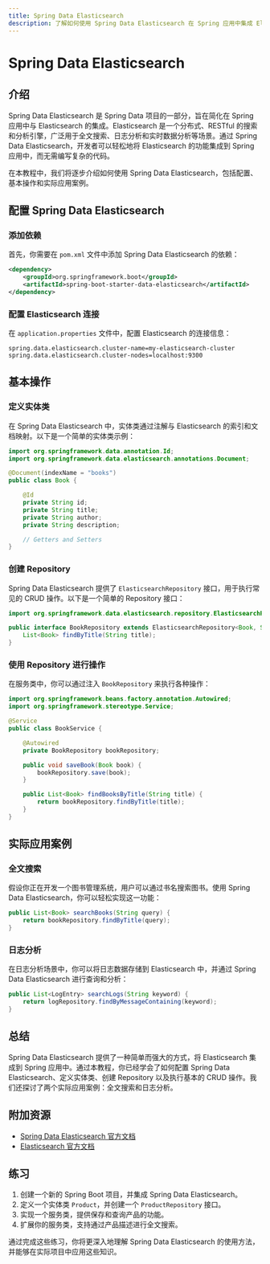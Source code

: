 ```yaml
---
title: Spring Data Elasticsearch
description: 了解如何使用 Spring Data Elasticsearch 在 Spring 应用中集成 Elasticsearch，实现高效的全文搜索和数据分析功能。
---
```


# Spring Data Elasticsearch

## 介绍

Spring Data Elasticsearch 是 Spring Data 项目的一部分，旨在简化在 Spring 应用中与 Elasticsearch 的集成。Elasticsearch 是一个分布式、RESTful 的搜索和分析引擎，广泛用于全文搜索、日志分析和实时数据分析等场景。通过 Spring Data Elasticsearch，开发者可以轻松地将 Elasticsearch 的功能集成到 Spring 应用中，而无需编写复杂的代码。

在本教程中，我们将逐步介绍如何使用 Spring Data Elasticsearch，包括配置、基本操作和实际应用案例。

## 配置 Spring Data Elasticsearch

### 添加依赖

首先，你需要在 `pom.xml` 文件中添加 Spring Data Elasticsearch 的依赖：

```xml
<dependency>
    <groupId>org.springframework.boot</groupId>
    <artifactId>spring-boot-starter-data-elasticsearch</artifactId>
</dependency>
```

### 配置 Elasticsearch 连接

在 `application.properties` 文件中，配置 Elasticsearch 的连接信息：

```properties
spring.data.elasticsearch.cluster-name=my-elasticsearch-cluster
spring.data.elasticsearch.cluster-nodes=localhost:9300
```

## 基本操作

### 定义实体类

在 Spring Data Elasticsearch 中，实体类通过注解与 Elasticsearch 的索引和文档映射。以下是一个简单的实体类示例：

```java
import org.springframework.data.annotation.Id;
import org.springframework.data.elasticsearch.annotations.Document;

@Document(indexName = "books")
public class Book {

    @Id
    private String id;
    private String title;
    private String author;
    private String description;

    // Getters and Setters
}
```

### 创建 Repository

Spring Data Elasticsearch 提供了 `ElasticsearchRepository` 接口，用于执行常见的 CRUD 操作。以下是一个简单的 Repository 接口：

```java
import org.springframework.data.elasticsearch.repository.ElasticsearchRepository;

public interface BookRepository extends ElasticsearchRepository<Book, String> {
    List<Book> findByTitle(String title);
}
```

### 使用 Repository 进行操作

在服务类中，你可以通过注入 `BookRepository` 来执行各种操作：

```java
import org.springframework.beans.factory.annotation.Autowired;
import org.springframework.stereotype.Service;

@Service
public class BookService {

    @Autowired
    private BookRepository bookRepository;

    public void saveBook(Book book) {
        bookRepository.save(book);
    }

    public List<Book> findBooksByTitle(String title) {
        return bookRepository.findByTitle(title);
    }
}
```

## 实际应用案例

### 全文搜索

假设你正在开发一个图书管理系统，用户可以通过书名搜索图书。使用 Spring Data Elasticsearch，你可以轻松实现这一功能：

```java
public List<Book> searchBooks(String query) {
    return bookRepository.findByTitle(query);
}
```

### 日志分析

在日志分析场景中，你可以将日志数据存储到 Elasticsearch 中，并通过 Spring Data Elasticsearch 进行查询和分析：

```java
public List<LogEntry> searchLogs(String keyword) {
    return logRepository.findByMessageContaining(keyword);
}
```

## 总结

Spring Data Elasticsearch 提供了一种简单而强大的方式，将 Elasticsearch 集成到 Spring 应用中。通过本教程，你已经学会了如何配置 Spring Data Elasticsearch、定义实体类、创建 Repository 以及执行基本的 CRUD 操作。我们还探讨了两个实际应用案例：全文搜索和日志分析。

## 附加资源

- [Spring Data Elasticsearch 官方文档](https://docs.spring.io/spring-data/elasticsearch/docs/current/reference/html/)
- [Elasticsearch 官方文档](https://www.elastic.co/guide/en/elasticsearch/reference/current/index.html)

## 练习

1. 创建一个新的 Spring Boot 项目，并集成 Spring Data Elasticsearch。
2. 定义一个实体类 `Product`，并创建一个 `ProductRepository` 接口。
3. 实现一个服务类，提供保存和查询产品的功能。
4. 扩展你的服务类，支持通过产品描述进行全文搜索。

通过完成这些练习，你将更深入地理解 Spring Data Elasticsearch 的使用方法，并能够在实际项目中应用这些知识。